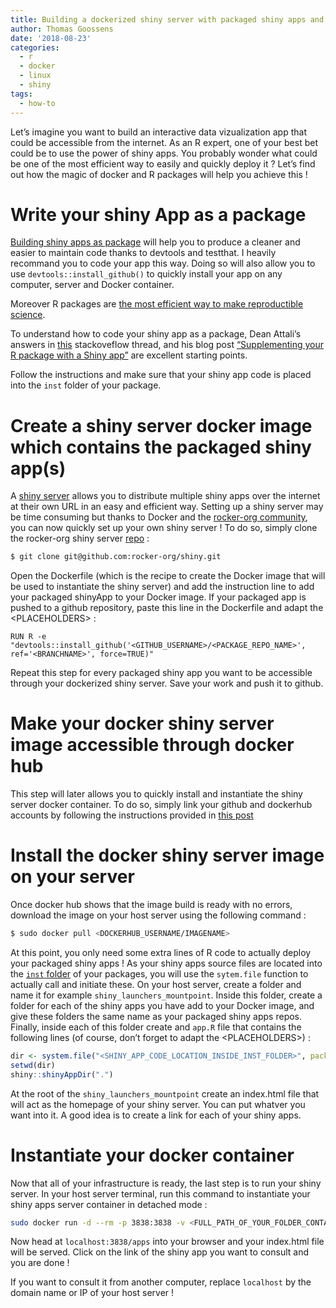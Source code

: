 ```yaml
---
title: Building a dockerized shiny server with packaged shiny apps and deploy it publicly in 2 minutes
author: Thomas Goossens
date: '2018-08-23'
categories:
  - r
  - docker
  - linux
  - shiny
tags:
  - how-to
---
```


Let's imagine you want to build an interactive data vizualization app that could be accessible from the internet. As an R expert, one of your best bet could be to use the power of shiny apps. You probably wonder what could be one of the most efficient way to easily and quickly deploy it ? Let's find out how the magic of docker and R packages will help you achieve this ! 

# Write your shiny App as a package

[Building shiny apps as package](https://wlandau.github.io/2016/11/01/appPackage/) will help you to produce a cleaner and easier to maintain code thanks to devtools and testthat. I heavily recommand you to code your app this way. Doing so will also allow you to use `devtools::install_github()` to quickly install your app on any computer, server and Docker container.

Moreover R packages are [the most efficient way to make reproductible science](https://kbroman.org/pkg_primer/pages/why.html).

To understand how to code your shiny app as a package, Dean Attali's answers in [this](https://stackoverflow.com/questions/37830819/developing-shiny-app-as-a-package-and-deploying-it-to-shiny-server) stackoveflow thread, and his blog post ["Supplementing your R package with a Shiny app"](https://deanattali.com/2015/04/21/r-package-shiny-app/) are excellent starting points.

Follow the instructions and make sure that your shiny app code is placed into the `inst` folder of your package.

# Create a shiny server docker image which contains the packaged shiny app(s)

A [shiny server](https://shiny.rstudio.com/articles/shiny-server.html) allows you to distribute multiple shiny apps over the internet at their own URL in an easy and efficient way. Setting up a shiny server may be time consuming but thanks to Docker and the [rocker-org community](https://www.rocker-project.org/), you can now quickly set up your own shiny server ! To do so, simply clone the rocker-org shiny server [repo](https://github.com/tocker-org/shiny-1) :

```bash
$ git clone git@github.com:rocker-org/shiny.git
```

Open the Dockerfile (which is the recipe to create the Docker image that will be used to instantiate the shiny server) and add the instruction line to add your packaged shinyApp to your Docker image. If your packaged app is pushed to a github repository, paste this line in the Dockerfile and adapt the \<PLACEHOLDERS\> : 

`RUN R -e "devtools::install_github('<GITHUB_USERNAME>/<PACKAGE_REPO_NAME>', ref='<BRANCHNAME>', force=TRUE)"`

Repeat this step for every packaged shiny app you want to be accessible through your dockerized shiny server. Save your work and push it to github.

# Make your docker shiny server image accessible through docker hub

This step will later allows you to quickly install and instantiate the shiny server docker container. To do so, simply link your github and dockerhub accounts by following the instructions provided in [this post](https://felixcentmerino.wordpress.com/containers/sync-up-docker-hub-and-github-to-build-images-automatically/)

# Install the docker shiny server image on your server 

Once docker hub shows that the image build is ready with no errors, download the image on your host server using the following command : 

```bash
$ sudo docker pull <DOCKERHUB_USERNAME/IMAGENAME>
```
At this point, you only need some extra lines of R code to actually deploy your packaged shiny apps ! As your shiny apps source files are located into the [`inst` folder](http://r-pkgs.had.co.nz/inst.html) of your packages, you will use the `sytem.file` function to actually call and initiate these. On your host server, create a folder and name it for example `shiny_launchers_mountpoint`. Inside this folder, create a folder for each of the shiny apps you have add to your Docker image, and give these folders the same name as your packaged shiny apps repos. Finally, inside each of this folder create and `app.R` file that contains the following lines (of course, don't forget to adapt the \<PLACEHOLDERS\>) :

```r
dir <- system.file("<SHINY_APP_CODE_LOCATION_INSIDE_INST_FOLDER>", package = "<PACKAGE_REPO_NAME>")
setwd(dir)
shiny::shinyAppDir(".")
```

At the root of the `shiny_launchers_mountpoint` create an index.html file that will act as the homepage of your shiny server. You can put whatver you want into it. A good idea is to create a link for each of your shiny apps.

# Instantiate your docker container

Now that all of your infrastructure is ready, the last step is to run your shiny server. In your host server terminal, run this command to instantiate your shiny apps server container in detached mode : 

```bash
sudo docker run -d --rm -p 3838:3838 -v <FULL_PATH_OF_YOUR_FOLDER_CONTAINING_THE_R_SCRIPT>:/srv/shiny-server/     -v /srv/shinylog/:/var/log/shiny-server/     <DOCKERHUB_USERNAME>/<REPONAME>
```

Now head at `localhost:3838/apps` into your browser and your index.html file will be served. Click on the link of the shiny app you want to consult and you are done ! 

If you want to consult it from another computer, replace `localhost` by the domain name or IP of your host server ! 
